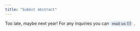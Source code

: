 ```yaml
---
title: "Submit abstract"
---
```


```{=html}
<div class="vacolo">
    <span class='cavolo'>Too late, maybe next year! For any inquiries you can </span>
      <button class="bottone-napoleone" alt='abstract download' style="border: 0px solid #dde9f3;">
        <a href="mailto:iberianprionconference@gmail.com" class="bottone-napoleone" alt='mail to organization' style="border: 0px solid #dde9f3; text-decoration: none; color: inherit;">
          <strong>mail us</strong>
          <svg xmlns="http://www.w3.org/2000/svg" width="24" height="24" viewBox="0 0 24 24" fill="none" stroke="currentColor" stroke-width="2" stroke-linecap="round" stroke-linejoin="round" class="lucide lucide-mail"><rect width="20" height="16" x="2" y="4" rx="2"/><path d="m22 7-8.97 5.7a1.94 1.94 0 0 1-2.06 0L2 7"/></svg>
      </a></button>
    <span class='cavolo'>.</span>
  </div>
<br>
<style>
  .vacolo {
    display : block;
  }
  .bottone-napoleone {
    border: 4px solid #dde9f3;
    border-radius: 50px;
    background-color: #dde9f3;
    color : #676767;
    align-items: center;
    text-decoration: none;
  }
  .bot-nap-text {
    text-decoration : none;
    color : #676767;
  }
  .bottone-napoleone svg {
    width: 1em; /* Adjust this value to your needs */
    vertical-align: top;
  }
  .bottone-napoleone :hover {
    align-items: center;
    background-color: #dde9f3;
    /*font-size: 24px;*/
    color : #000000;
  }
  .muoviti {
    border: #0000ff;
    align-items: center;
    background-color: #dde9f3;
    border-radius: 5px;
    padding: 9px;
    font-size: 18px;
  }
</style>
<br/>
```

```{=html}
<!--
<div class="vacolo">
    <span class='cavolo'>Download the </span>
      <button class="bottone-napoleone" alt='abstract download' style="border: 0px solid #dde9f3;">
      <a href="Abstract_Template_Submisison.docx" download class="bot-nap-text" alt='template download'>
          <strong>abstract template</strong>
          <svg xmlns="http://www.w3.org/2000/svg" width="24" height="24" viewBox="0 0 24 24" fill="none" stroke="currentColor" stroke-width="2" stroke-linecap="round" stroke-linejoin="round" class="lucide lucide-arrow-down-to-line bot-nap-text"><path d="M12 17V3"/><path d="m6 11 6 6 6-6"/><path d="M19 21H5"/></svg>
      </a></button>
    <span class='cavolo'> to apply for a poster session or a short talk!</span>
  </div>
<br>
<style>
  .vacolo {
    display : block;
  }
  .bottone-napoleone {
    border: 4px solid #dde9f3;
    border-radius: 50px;
    background-color: #dde9f3;
    color : #676767;
    align-items: center;
    text-decoration: none;
  }
  .bot-nap-text {
    text-decoration : none;
    color : #676767;
  }
  .bottone-napoleone svg {
    width: 1em; /* Adjust this value to your needs */
    vertical-align: top;
  }
  .bottone-napoleone :hover {
    align-items: center;
    background-color: #dde9f3;
    /*font-size: 24px;*/
    color : #000000;
  }
  .muoviti {
    border: #0000ff;
    align-items: center;
    background-color: #dde9f3;
    border-radius: 5px;
    padding: 9px;
    font-size: 18px;
  }
</style>

<strong class='muoviti'>Deadline EXTENDED: 23:59:59 - 7th April 2024</strong>
-->
```
<!--
### Instructions
-->
```{=html}
<!--
<div class="cavoletti">
  <li>Abstracts must be in English</li>
  <li>Max. 350 words</li>
  <li>Upload your
  <button class="bottone-napoleone" alt='abstract download' style="border: 0px solid #dde9f3;">
  <a href="Abstract_Template_Submisison.docx" download class="bot-nap-text" alt='template download'>
      <strong>abstract</strong>
      <svg xmlns="http://www.w3.org/2000/svg" width="24" height="24" viewBox="0 0 24 24" fill="none" stroke="currentColor" stroke-width="2" stroke-linecap="round" stroke-linejoin="round" class="lucide lucide-arrow-down-to-line bot-nap-text"><path d="M12 17V3"/><path d="m6 11 6 6 6-6"/><path d="M19 21H5"/></svg>
  </a></button>
  to
  <a target='_blank' href="https://forms.gle/SpxhraLCgUY8SPF86">this form</a>
  as a word file (.doc .docx)</li>
  <li>Identify the document with the name of the person presenting the abstract (e.g.: name_surname.doc)</li>
</div>
-->
```

```{=html}
<style>
  .carosello-prionico{
    gap: 10px;
  }

  .carosello-prionico img {
    height: 300px;
  }
</style>

<div id="randomizzazione-prionica" class="carosello-prionico"></div>

<script>
  //Add images to poster.qmd with style='display: none;' so quarto will load them
  var images = [
    "figures/fig4.jpg",
    "figures/fig5.jpg",
    "figures/prion_fig2.jpg",
    "figures/prion_fig1.jpg",
    "figures/prion_fig3.jpg"
  ];
  var randomImage = images[Math.floor(Math.random() * images.length)];
  var imgElement = document.createElement('img');
  imgElement.src = randomImage;
  document.getElementById('randomizzazione-prionica').appendChild(imgElement);
</script>
```